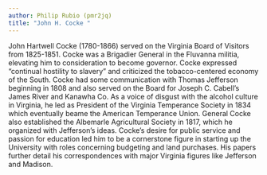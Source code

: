```yaml
---
author: Philip Rubio (pmr2jq)
title: "John H. Cocke "
---
```

John Hartwell Cocke (1780-1866) served on the Virginia Board of Visitors from 1825-1851. Cocke was a Brigadier General in the Fluvanna militia, elevating him to consideration to become governor. Cocke expressed “continual hostility to slavery” and criticized the tobacco-centered economy of the South. Cocke had some communication with Thomas Jefferson beginning in 1808 and also served on the Board for Joseph C. Cabell’s James River and Kanawha Co. As a voice of disgust with the alcohol culture in Virginia, he led as President of the Virginia Temperance Society in 1834 which eventually beame the American Temperance Union. General Cocke also established the Albemarle Agricultural Society in 1817, which he organized with Jefferson’s ideas. Cocke’s desire for public service and passion for education led him to be a cornerstone figure in starting up the University with roles concerning budgeting and land purchases. His papers further detail his correspondences with major Virginia figures like Jefferson and Madison.